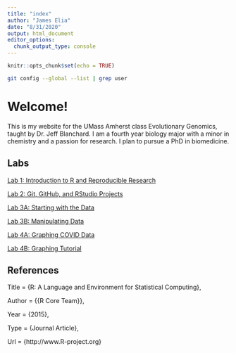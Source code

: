 ```yaml
---
title: "index"
author: "James Elia"
date: "8/31/2020"
output: html_document
editor_options: 
  chunk_output_type: console
---
```


```r
knitr::opts_chunk$set(echo = TRUE)
```

```sh
git config --global --list | grep user
```
# Welcome!
This is my website for the UMass Amherst class Evolutionary Genomics, taught by Dr. Jeff Blanchard. I am a fourth year biology major with a minor in chemistry and a passion for research. I plan to pursue a PhD in biomedicine.

## Labs

[Lab 1: Introduction to R and Reproducible Research](lab1_jelia.html)

[Lab 2: Git, GitHub, and RStudio Projects](lab2_jelia.html)

[Lab 3A: Starting with the Data](lab3A_jelia.html)

[Lab 3B: Manipulating Data](lab3B_jelia.html)

[Lab 4A: Graphing COVID Data](lab4_jelia.html)

[Lab 4B: Graphing Tutorial](lab4b_jelia.html)

## References

Title                    = {R: A Language and Environment for Statistical Computing},
  
  Author                   = {{R Core Team}},
 
  Year                     = {2015},

  
  Type                     = {Journal Article},
  
  Url                      = {http://www.R-project.org}